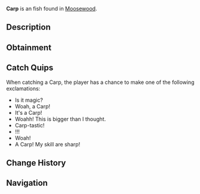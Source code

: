 {{FishInfobox
|image          = Carp.png
|rarity         = Uncommon
|sea            = First Sea
|location       = [[Moosewood]]
|sublocation    = Freshwater
|sources        = Common Crate, Fish Barrel, Fishing Rod
|radar_location = 
|xp             = 80
|weather        = 
|time           = 
|season         = 
|bait           = Bagel
|base_weight    = 5
|base_value     = 110
|weight_range   = 4
|base_chance    = 60
|base_resil     = 70
}}
'''Carp''' is an {{Rarity|Uncommon}} fish found in [[Moosewood]].

== Description ==
{{Description|Carps are freshwater fish that are known for their whisker-like barbels around their mouth. Carps can adapt to plenty of different environments, as they can thrive in various water conditions. Due to their resilience, they are a common choice for stocking man-made ponds and lakes! They are also pretty cute, in my opinion.|Bestiary Entry}}

== Obtainment ==
{{Description|Found in the back of Moosewood Pond.|Bestiary Hint}}
{{Fish Availability|
Moosewood/Freshwater Pond
|top_rods      = 
Trident Rod\190237.37\111391.33;
Leviathan's Fang Rod\188541.11\178197.86;
Free Spirit Rod\186299.53\111113.88;
Azure Of Lagoon\181800.53\108865.19;
No-Life Rod\179338.58\158187.99;
Resourceful Rod\166761.45\162523.61;
Training Rod\147346.88\169466.98;
Celestial Rod\172938.31\153196.95;
Ethereal Prism Rod\162845.81\198783.09;
Wisdom Rod\174572.28\163489.33;
Great Dreamer Rod\173694.15\162666.94;
Depthseeker Rod\173141.36\153312.9;
Verdant Shear Rod\171725.31\155184.08;
Avalanche Rod\170627.76\148372.68;
Blazebringer Rod\169412.77\126270.71;
Zeus Rod\168204.95\133801.75;
Challenger's Rod\165543.45\143782.2;
Volcanic Rod\164247.75\101541.1;
Seraphic Rod\159698.26\156966.3;
Rod Of The Depths\157995.17\130215.42;
Rod Of The Forgotten Fang\156756.45\143345.23;
Rod Of The Exalted One\149009.93\125808.11;
Steady Rod\81942.52\73816.93
|recommended   = Trident Rod
}}

== Catch Quips ==
When catching a Carp, the player has a chance to make one of the following exclamations:
* Is it magic?
* Woah, a Carp!
* It's a Carp!
* Woahh! This is bigger than I thought.
* Carp-tastic!
* !!!
* Woah!
* A Carp! My skill are sharp!

== Change History ==
{{Change History|{{subst:Current Version}}}}

== Navigation ==
{{Fish Navbox|Moosewood}}